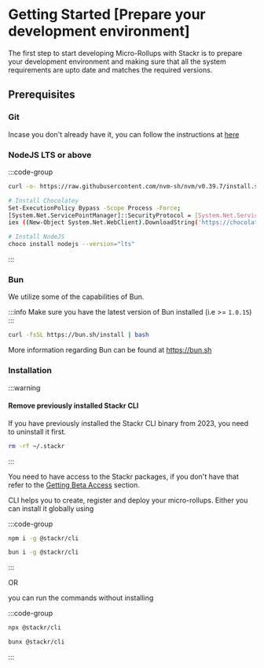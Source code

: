 # Getting Started [Prepare your development environment]

The first step to start developing Micro-Rollups with Stackr is to prepare your development environment and making sure that all the system requirements are upto date and matches the required versions.

## Prerequisites

### Git

Incase you don't already have it, you can follow the instructions at [here](https://git-scm.com/book/en/v2/Getting-Started-Installing-Git)

### NodeJS LTS or above

:::code-group

```bash [Linux / MacOS]
curl -o- https://raw.githubusercontent.com/nvm-sh/nvm/v0.39.7/install.sh | bash nvm install lts
```

```bash [Windows]
# Install Chocolatey
Set-ExecutionPolicy Bypass -Scope Process -Force;
[System.Net.ServicePointManager]::SecurityProtocol = [System.Net.ServicePointManager]::SecurityProtocol -bor 3072;
iex ((New-Object System.Net.WebClient).DownloadString('https://chocolatey.org/install.ps1'));

# Install NodeJS
choco install nodejs --version="lts"
```

:::

### Bun

We utilize some of the capabilities of Bun.

:::info
Make sure you have the latest version of Bun installed (i.e >= `1.0.15`)
:::

```sh copy
curl -fsSL https://bun.sh/install | bash
```

More information regarding Bun can be found at https://bun.sh

### Installation

:::warning

#### Remove previously installed Stackr CLI

If you have previously installed the Stackr CLI binary from 2023, you need to uninstall it first.

```bash
rm -rf ~/.stackr
```

:::

You need to have access to the Stackr packages, if you don't have that refer to the [Getting Beta Access](/beta/beta-access) section.

CLI helps you to create, register and deploy your micro-rollups.
Either you can install it globally using

:::code-group

```bash [npm]
npm i -g @stackr/cli
```

```bash [bun]
bun i -g @stackr/cli
```

:::

OR

you can run the commands without installing

:::code-group

```bash [npm]
npx @stackr/cli
```

```bash [bun]
bunx @stackr/cli
```

:::
